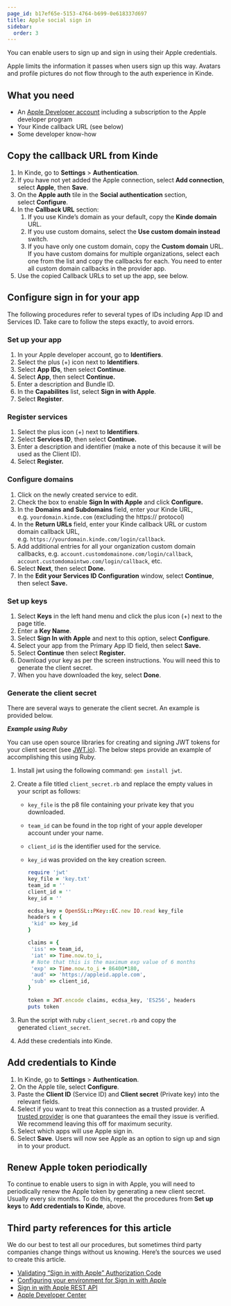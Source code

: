 ```yaml
---
page_id: b17ef65e-5153-4764-b699-0e618337d697
title: Apple social sign in
sidebar:
  order: 3
---
```


You can enable users to sign up and sign in using their Apple credentials.

<Aside type="warning" title="Note:">

Apple limits the information it passes when users sign up this way. Avatars and profile pictures do not flow through to the auth experience in Kinde.

</Aside>

## **What you need**

- An [Apple Developer account](https://developer.apple.com/) including a subscription to the Apple developer program
- Your Kinde callback URL (see below)
- Some developer know-how

## **Copy the callback URL from Kinde**

1. In Kinde, go to **Settings** > **Authentication**.
2. If you have not yet added the Apple connection, select **Add connection**, select **Apple**, then **Save**.
3. On the **Apple auth** tile in the **Social authentication** section, select **Configure**.
4. In the **Callback URL** section:
   1. If you use Kinde’s domain as your default, copy the **Kinde domain** URL.
   2. If you use custom domains, select the **Use custom domain instead** switch. 
   3. If you have only one custom domain, copy the **Custom domain** URL. If you have custom domains for multiple organizations, select each one from the list and copy the callbacks for each. You need to enter all custom domain callbacks in the provider app.
5. Use the copied Callback URLs to set up the app, see below.

## **Configure sign in for your app**

<Aside>

The following procedures refer to several types of IDs including App ID and Services ID. Take care to follow the steps exactly, to avoid errors.

</Aside>

### **Set up your app**

1. In your Apple developer account, go to **Identifiers**.
2. Select the plus (+) icon next to **Identifiers**.
3. Select **App IDs**, then select **Continue**.
4. Select **App**, then select **Continue.**
5. Enter a description and Bundle ID.
6. In the **Capabilites** list, select **Sign in with Apple**.
7. Select **Register**.

### **Register** **services**

1. Select the plus icon (+) next to **Identifiers**.
2. Select **Services ID**, then select **Continue.**
3. Enter a description and identifier (make a note of this because it will be used as the Client ID).
4. Select **Register.**

### **Configure domains**

1. Click on the newly created service to edit.
2. Check the box to enable **Sign In with Apple** and click **Configure.**
3. In the **Domains and Subdomains** field, enter your Kinde URL, e.g. `yourdomain.kinde.com` (excluding the https:// protocol)
4. In the **Return URLs** field, enter your Kinde callback URL or custom domain callback URL, e.g. `https://yourdomain.kinde.com/login/callback`. 
5. Add additional entries for all your organization custom domain callbacks, e.g. `account.customdomainone.com/login/callback`, `account.customdomaintwo.com/login/callback`, etc. 
6. Select **Next**, then select **Done.**
7. In the **Edit your Services ID Configuration** window, select **Continue**, then select **Save.**

### **Set up keys**

1. Select **Keys** in the left hand menu and click the plus icon (+) next to the page title.
2. Enter a **Key Name**.
3. Select **Sign In with Apple** and next to this option, select **Configure**.
4. Select your app from the Primary App ID field, then select **Save.**
5. Select **Continue** then select **Register.**
6. Download your key as per the screen instructions. You will need this to generate the client secret.
7. When you have downloaded the key, select **Done**.

### **Generate the client secret**

There are several ways to generate the client secret. An example is provided below.

_**Example using Ruby**_

You can use open source libraries for creating and signing JWT tokens for your client secret (see [JWT.io](https://jwt.io/)). The below steps provide an example of accomplishing this using Ruby.

1. Install jwt using the following command: `gem install jwt`.
2. Create a file titled `client_secret.rb` and replace the empty values in your script as follows:

   - `key_file` is the p8 file containing your private key that you downloaded.
   - `team_id` can be found in the top right of your apple developer account under your name.
   - `client_id` is the identifier used for the service.
   - `key_id` was provided on the key creation screen.

     ```ruby
     require 'jwt'
     key_file = 'key.txt'
     team_id = ''
     client_id = ''
     key_id = ''

     ecdsa_key = OpenSSL::PKey::EC.new IO.read key_file
     headers = {
      'kid' => key_id
     }

     claims = {
      'iss' => team_id,
      'iat' => Time.now.to_i,
      # Note that this is the maximum exp value of 6 months
      'exp' => Time.now.to_i + 86400*180,
      'aud' => 'https://appleid.apple.com',
      'sub' => client_id,
     }

     token = JWT.encode claims, ecdsa_key, 'ES256', headers
     puts token
     ```

3. Run the script with ruby `client_secret.rb` and copy the generated `client_secret`.
4. Add these credentials into Kinde.

## **Add credentials to Kinde**

1. In Kinde, go to **Settings** > **Authentication**.
2. On the Apple tile, select **Configure**.
3. Paste the **Client ID** (Service ID) and **Client secret** (Private key) into the relevant fields.
4. Select if you want to treat this connection as a trusted provider. A [trusted provider](/authenticate/about-auth/identity-and-verification/) is one that guarantees the email they issue is verified. We recommend leaving this off for maximum security.
5. Select which apps will use Apple sign in.
6. Select **Save**. Users will now see Apple as an option to sign up and sign in to your product.

## **Renew Apple token periodically**

To continue to enable users to sign in with Apple, you will need to periodically renew the Apple token by generating a new client secret. Usually every six months. To do this, repeat the procedures from **Set up keys** to **Add credentials to Kinde**, above.

## **Third party references for this article**

We do our best to test all our procedures, but sometimes third party companies change things without us knowing. Here’s the sources we used to create this article.

- [Validating “Sign in with Apple” Authorization Code](https://p.agnihotry.com/post/validating_sign_in_with_apple_authorization_code/)
- [Configuring your environment for Sign in with Apple](https://developer.apple.com/documentation/sign_in_with_apple/configuring_your_environment_for_sign_in_with_apple)
- [Sign in with Apple REST API](https://developer.apple.com/documentation/sign_in_with_apple/sign_in_with_apple_rest_api)
- [Apple Developer Center](https://developer.apple.com/)
